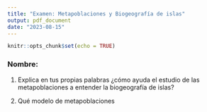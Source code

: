 ```yaml
---
title: "Examen: Metapoblaciones y Biogeografía de islas"
output: pdf_document
date: "2023-08-15"
---
```


```r
knitr::opts_chunk$set(echo = TRUE)
```

### Nombre:

1. Explica en tus propias palabras ¿cómo ayuda el estudio de las metapoblaciones a entender la biogeografía de islas?

2. Qué modelo de metapoblaciones 